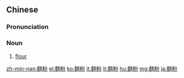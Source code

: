 {{also|面粉}}
==Chinese==
{{zh-forms|s=面粉|t2=麪粉}}

===Pronunciation===
{{zh-pron
|m=miànfěn
|c=min6 fan2
|h=pfs=mien-fún
|mn=mī-hún
|cat=n
}}

===Noun===
{{zh-noun}}

# [[flour]]

{{zh-cat|Intermediate}}

[[zh-min-nan:麵粉]]
[[el:麵粉]]
[[ko:麵粉]]
[[it:麵粉]]
[[lt:麵粉]]
[[hu:麵粉]]
[[mg:麵粉]]
[[ja:麵粉]]